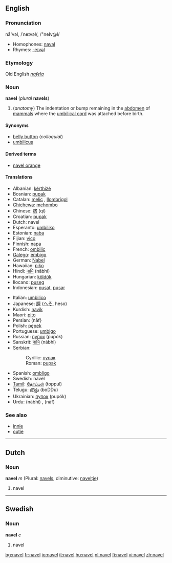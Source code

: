 ==English==
===Pronunciation===
nā'vəl, /ˈneɪvəl/, /"neIv@l/
*Homophones: [[naval]]
*Rhymes: [[Rhymes:English:-eɪvəl|-eɪvəl]]
===Etymology===
Old English ''[[nafela]]''
===Noun===
'''navel''' (''plural'' '''navels''')

#(''anatomy'') The indentation or bump remaining in the [[abdomen]] of [[mammal]]s where the [[umbilical cord]] was attached before birth.

====Synonyms====
*[[belly button]] (''colloquial'')
*[[umbilicus]]

====Derived terms====
*[[navel orange]]

====Translations====
{{top}}
*Albanian: [[kërthizë]] {{f}}
*Bosnian: [[pupak#Bosnian|pupak]] {{m}}
*Catalan: [[melic]] {{m}}, [[llombrígol]] {{m}}
*[[Chichewa]]: [[mchombo]]
*Chinese: [[脐]] (qí)
*Croatian: [[pupak#Croatian|pupak]] {{m}}
*Dutch: navel {{m}}
*Esperanto: [[umbiliko]]
*Estonian: [[naba#Estonian|naba]]
*Fijian: [[vico]]
*Finnish: [[napa#Finnish|napa]]
*French: [[ombilic]] {{m}}
*[[Galego]]: [[embigo]] {{m}} 
*German: [[Nabel]] {{m}}
*Hawaiian: [[piko]]
*Hindi: [[नाभि]] (nābhi) {{f}}
*Hungarian: [[köldök]]
*Ilocano: [[puseg]]
*Indonesian: [[pusat]], [[pusar]]
{{mid}}
*Italian: [[umbilico]] {{m}}
*Japanese: [[臍]] ([[へそ]], heso)
*Kurdish: [[navik]] {{f}}
*Maori: [[pito]]
*Persian: {{FAchar|[[ناف]]}} (nâf}
*Polish: [[pępek]] {{m}}
*Portuguese: [[umbigo]] {{m}}
*Russian: [[пупок]] {{m}} (pupók)
*Sanskrit: [[नाभि]] (nābhi) {{f}}
*Serbian:
*:Cyrillic: [[пупак#Serbian|пупак]] {{m}}
*:Roman: [[pupak#Serbian|pupak]] {{m}}
*Spanish: [[ombligo]] {{m}}
*Swedish: navel {{c}}
*[[Tamil]]: [[தோப்புள்]] (toppul)
*Telugu: [[బొడ్డు]] (boDDu)
*Ukrainian: [[пупок]] {{m}} (pupók)
*Urdu: {{URchar|[[نابھ]]}} (nābhi) {{f}}, {{URchar|[[ناف]]}} (nāf) {{f}}
{{bottom}}

===See also===
*[[innie]]
*[[outie]]

----
==Dutch==
===Noun===
'''navel''' ''m'' (Plural: [[navels]], diminutive: [[naveltje]])

# navel

----
==Swedish==
===Noun===
'''navel''' ''c''

# navel

[[bg:navel]]
[[fr:navel]]
[[io:navel]]
[[it:navel]]
[[hu:navel]]
[[nl:navel]]
[[fi:navel]]
[[vi:navel]]
[[zh:navel]]